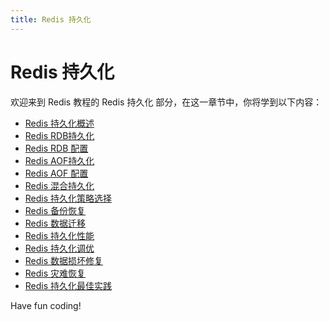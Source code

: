 ```yaml
---
title: Redis 持久化
---
```


# Redis 持久化

欢迎来到 Redis 教程的 Redis 持久化 部分，在这一章节中，你将学到以下内容：

- [Redis 持久化概述](./0-redis-persistence-overview.mdx)
- [Redis RDB持久化](./1-redis-rdb-persistence.mdx)
- [Redis RDB 配置](./2-redis-rdb-configuration.mdx)
- [Redis AOF持久化](./3-redis-aof-persistence.mdx)
- [Redis AOF 配置](./4-redis-aof-configuration.mdx)
- [Redis 混合持久化](./5-redis-blend-persistence.mdx)
- [Redis 持久化策略选择](./6-redis-persistence-strategy-selection.mdx)
- [Redis 备份恢复](./7-redis-backup-restore.mdx)
- [Redis 数据迁移](./8-redis-data-migration.mdx)
- [Redis 持久化性能](./9-redis-persistence-performance.mdx)
- [Redis 持久化调优](./10-redis-persistence-tuning.mdx)
- [Redis 数据损坏修复](./11-redis-data-corruption-fix.mdx)
- [Redis 灾难恢复](./12-redis-disaster-recovery.mdx)
- [Redis 持久化最佳实践](./13-redis-persistence-best-practices.mdx)

Have fun coding!